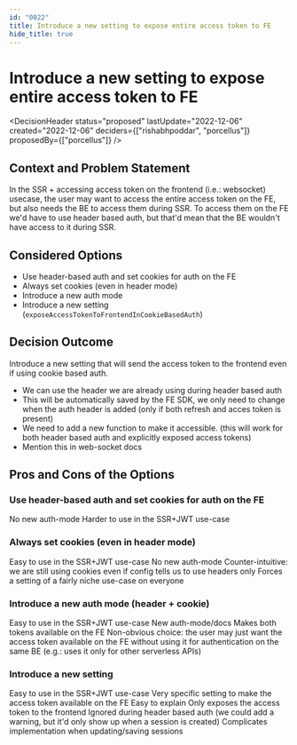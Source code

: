 ```yaml
---
id: "0022"
title: Introduce a new setting to expose entire access token to FE
hide_title: true
---
```



# Introduce a new setting to expose entire access token to FE

<DecisionHeader status="proposed" lastUpdate="2022-12-06" created="2022-12-06" deciders={["rishabhpoddar", "porcellus"]} proposedBy={["porcellus"]} />

## Context and Problem Statement

In the SSR + accessing access token on the frontend (i.e.: websocket) usecase, the user may want to access the entire access token on the FE, but also needs the BE to access them during SSR. To access them on the FE we'd have to use header based auth, but that'd mean that the BE wouldn't have access to it during SSR.

## Considered Options

* Use header-based auth and set cookies for auth on the FE
* Always set cookies (even in header mode)
* Introduce a new auth mode
* Introduce a new setting (`exposeAccessTokenToFrontendInCookieBasedAuth`)

## Decision Outcome

Introduce a new setting that will send the access token to the frontend even if using cookie based auth.
- We can use the header we are already using during header based auth
- This will be automatically saved by the FE SDK, we only need to change when the auth header is added (only if both refresh and acces token is present)
- We need to add a new function to make it accessible. (this will work for both header based auth and explicitly exposed access tokens)
- Mention this in web-socket docs

## Pros and Cons of the Options

### Use header-based auth and set cookies for auth on the FE

<ArgumentPro> No new auth-mode </ArgumentPro>
<ArgumentCon> Harder to use in the SSR+JWT use-case </ArgumentCon>

### Always set cookies (even in header mode)

<ArgumentPro> Easy to use in the SSR+JWT use-case </ArgumentPro>
<ArgumentPro> No new auth-mode </ArgumentPro>
<ArgumentCon> Counter-intuitive: we are still using cookies even if config tells us to use headers only </ArgumentCon>
<ArgumentCon> Forces a setting of a fairly niche use-case on everyone </ArgumentCon>

### Introduce a new auth mode (header + cookie)

<ArgumentPro> Easy to use in the SSR+JWT use-case </ArgumentPro>
<ArgumentCon> New auth-mode/docs </ArgumentCon>
<ArgumentCon> Makes both tokens available on the FE</ArgumentCon>
<ArgumentCon> Non-obvious choice: the user may just want the access token available on the FE without using it for authentication on the same BE (e.g.: uses it only for other serverless APIs) </ArgumentCon>

### Introduce a new setting

<ArgumentPro> Easy to use in the SSR+JWT use-case </ArgumentPro>
<ArgumentPro> Very specific setting to make the access token available on the FE </ArgumentPro>
<ArgumentPro> Easy to explain </ArgumentPro>
<ArgumentPro> Only exposes the access token to the frontend </ArgumentPro>
<ArgumentCon> Ignored during header based auth (we could add a warning, but it'd only show up when a session is created) </ArgumentCon>
<ArgumentCon> Complicates implementation when updating/saving sessions </ArgumentCon>